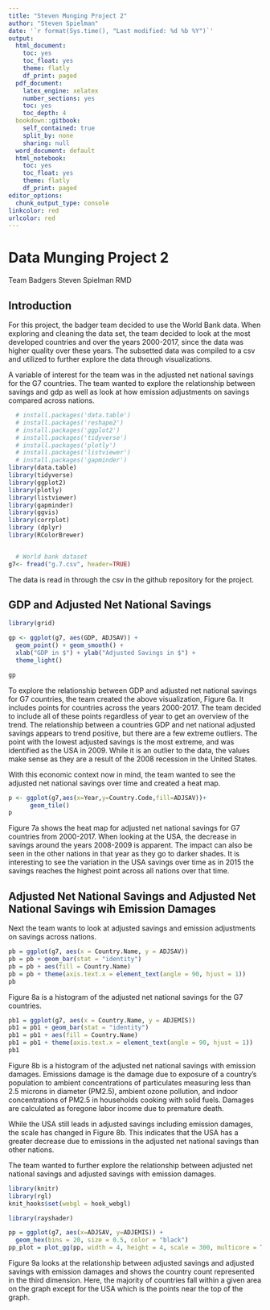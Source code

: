```yaml
---
title: "Steven Munging Project 2"
author: "Steven Spielman"
date: '`r format(Sys.time(), "Last modified: %d %b %Y")`'
output:
  html_document:
    toc: yes
    toc_float: yes
    theme: flatly
    df_print: paged  
  pdf_document:
    latex_engine: xelatex
    number_sections: yes
    toc: yes
    toc_depth: 4
  bookdown::gitbook:
    self_contained: true
    split_by: none
    sharing: null
  word_document: default
  html_notebook:
    toc: yes
    toc_float: yes
    theme: flatly
    df_print: paged
editor_options: 
  chunk_output_type: console
linkcolor: red
urlcolor: red
---
```


# Data Munging Project 2
Team Badgers
Steven Spielman RMD

## Introduction
For this project, the badger team decided to use the World Bank data. When exploring and cleaning the data set, the team decided to look at the most developed countries and over the years 2000-2017, since the data was higher quality over these years. The subsetted data was compiled to a csv and utilized to further explore the data through visualizations.

A variable of interest for the team was in the adjusted net national savings for the G7 countries. The team wanted to explore the relationship between savings and gdp as well as look at how emission adjustments on savings compared across nations. 

```r
  # install.packages('data.table')
  # install.packages('reshape2')
  # install.packages('ggplot2')
  # install.packages('tidyverse')
  # install.packages('plotly')
  # install.packages('listviewer')
  # install.packages('gapminder')
library(data.table)
library(tidyverse)
library(ggplot2)
library(plotly)
library(listviewer)
library(gapminder)
library(ggvis)
library(corrplot)
library (dplyr)
library(RColorBrewer)


  # World bank dataset
g7<- fread("g.7.csv", header=TRUE)
```
The data is read in through the csv in the github repository for the project. 


## GDP and Adjusted Net National Savings
```r
library(grid)

gp <- ggplot(g7, aes(GDP, ADJSAV)) + 
  geom_point() + geom_smooth() +
  xlab("GDP in $") + ylab("Adjusted Savings in $") +
  theme_light()

gp
```


To explore the relationship between GDP and adjusted net national savings for G7 countries, the team created the above visualization, Figure 6a. It includes points for countries across the years 2000-2017. The team decided to include all of these points regardless of year to get an overview of the trend. The relationship between a countries GDP and net national adjusted savings appears to trend positive, but there are a few extreme outliers. The point with the lowest adjusted savings is the most extreme, and was identified as the USA in 2009. While it is an outlier to the data, the values make sense as they are a result of the 2008 recession in the United States.

With this economic context now in mind, the team wanted to see the adjusted net national savings over time and created a heat map.
```r
p <- ggplot(g7,aes(x=Year,y=Country.Code,fill=ADJSAV))+
      geom_tile()
p
```


Figure 7a shows the heat map for adjusted net national savings for G7 countries from 2000-2017. When looking at the USA, the decrease in savings around the years 2008-2009 is apparent. The impact can also be seen in the other nations in that year as they go to darker shades. It is interesting to see the variation in the USA savings over time as in 2015 the savings reaches the highest point across all nations over that time.


## Adjusted Net National Savings and Adjusted Net National Savings wih Emission Damages

Next the team wants to look at adjusted savings and emission adjustments on savings across nations.
```r
pb = ggplot(g7, aes(x = Country.Name, y = ADJSAV))
pb = pb + geom_bar(stat = "identity")
pb = pb + aes(fill = Country.Name)
pb = pb + theme(axis.text.x = element_text(angle = 90, hjust = 1))
pb
```


Figure 8a is a histogram of the adjusted net national savings for the G7 countries. 

```r
pb1 = ggplot(g7, aes(x = Country.Name, y = ADJEMIS))
pb1 = pb1 + geom_bar(stat = "identity")
pb1 = pb1 + aes(fill = Country.Name)
pb1 = pb1 + theme(axis.text.x = element_text(angle = 90, hjust = 1))
pb1
```


Figure 8b is a histogram of the adjusted net national savings with emission damages. Emissions damage is the damage due to exposure of a country's population to ambient concentrations of particulates measuring less than 2.5 microns in diameter (PM2.5), ambient ozone pollution, and indoor concentrations of PM2.5 in households cooking with solid fuels. Damages are calculated as foregone labor income due to premature death. 

While the USA still leads in adjusted savings including emission damages, the scale has changed in Figure 8b. This indicates that the USA has a greater decrease due to emissions in the adjusted net national savings than other nations. 


The team wanted to further explore the relationship between adjusted net national savings and adjusted savings with emission damages. 

```r
library(knitr)
library(rgl)
knit_hooks$set(webgl = hook_webgl)
```

```r
library(rayshader)

pp = ggplot(g7, aes(x=ADJSAV, y=ADJEMIS)) +
  geom_hex(bins = 20, size = 0.5, color = "black") 
pp_plot = plot_gg(pp, width = 4, height = 4, scale = 300, multicore = TRUE)
```


Figure 9a looks at the relationship between adjusted savings and adjusted savings with emission damages and shows the country count represented in the third dimension. Here, the majority of countries fall within a given area on the graph except for the USA which is the points near the top of the graph. 
